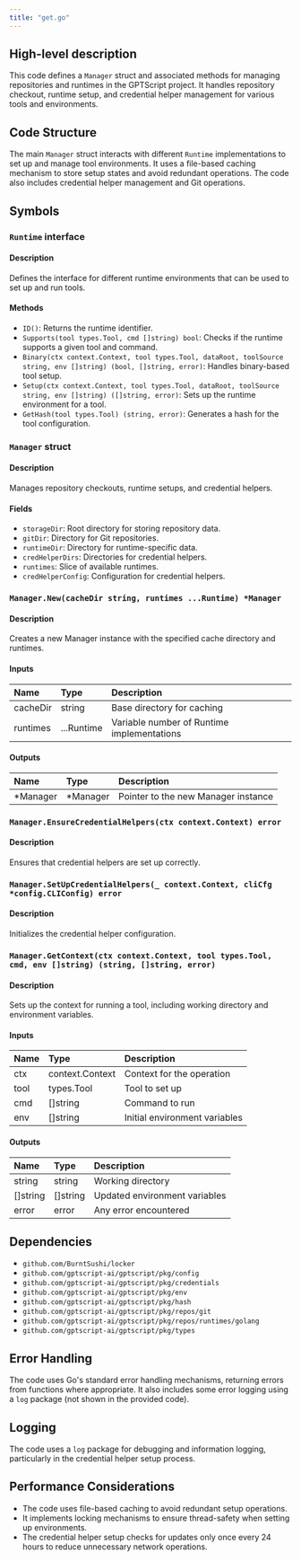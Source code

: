 ```yaml
---
title: "get.go"
---
```


## High-level description
This code defines a `Manager` struct and associated methods for managing repositories and runtimes in the GPTScript project. It handles repository checkout, runtime setup, and credential helper management for various tools and environments.

## Code Structure
The main `Manager` struct interacts with different `Runtime` implementations to set up and manage tool environments. It uses a file-based caching mechanism to store setup states and avoid redundant operations. The code also includes credential helper management and Git operations.

## Symbols

### `Runtime` interface
#### Description
Defines the interface for different runtime environments that can be used to set up and run tools.

#### Methods
- `ID()`: Returns the runtime identifier.
- `Supports(tool types.Tool, cmd []string) bool`: Checks if the runtime supports a given tool and command.
- `Binary(ctx context.Context, tool types.Tool, dataRoot, toolSource string, env []string) (bool, []string, error)`: Handles binary-based tool setup.
- `Setup(ctx context.Context, tool types.Tool, dataRoot, toolSource string, env []string) ([]string, error)`: Sets up the runtime environment for a tool.
- `GetHash(tool types.Tool) (string, error)`: Generates a hash for the tool configuration.

### `Manager` struct
#### Description
Manages repository checkouts, runtime setups, and credential helpers.

#### Fields
- `storageDir`: Root directory for storing repository data.
- `gitDir`: Directory for Git repositories.
- `runtimeDir`: Directory for runtime-specific data.
- `credHelperDirs`: Directories for credential helpers.
- `runtimes`: Slice of available runtimes.
- `credHelperConfig`: Configuration for credential helpers.

### `Manager.New(cacheDir string, runtimes ...Runtime) *Manager`
#### Description
Creates a new Manager instance with the specified cache directory and runtimes.

#### Inputs
| Name | Type | Description |
|:-----|:-----|:------------|
| cacheDir | string | Base directory for caching |
| runtimes | ...Runtime | Variable number of Runtime implementations |

#### Outputs
| Name | Type | Description |
|:-----|:-----|:------------|
| *Manager | *Manager | Pointer to the new Manager instance |

### `Manager.EnsureCredentialHelpers(ctx context.Context) error`
#### Description
Ensures that credential helpers are set up correctly.

### `Manager.SetUpCredentialHelpers(_ context.Context, cliCfg *config.CLIConfig) error`
#### Description
Initializes the credential helper configuration.

### `Manager.GetContext(ctx context.Context, tool types.Tool, cmd, env []string) (string, []string, error)`
#### Description
Sets up the context for running a tool, including working directory and environment variables.

#### Inputs
| Name | Type | Description |
|:-----|:-----|:------------|
| ctx | context.Context | Context for the operation |
| tool | types.Tool | Tool to set up |
| cmd | []string | Command to run |
| env | []string | Initial environment variables |

#### Outputs
| Name | Type | Description |
|:-----|:-----|:------------|
| string | string | Working directory |
| []string | []string | Updated environment variables |
| error | error | Any error encountered |

## Dependencies
- `github.com/BurntSushi/locker`
- `github.com/gptscript-ai/gptscript/pkg/config`
- `github.com/gptscript-ai/gptscript/pkg/credentials`
- `github.com/gptscript-ai/gptscript/pkg/env`
- `github.com/gptscript-ai/gptscript/pkg/hash`
- `github.com/gptscript-ai/gptscript/pkg/repos/git`
- `github.com/gptscript-ai/gptscript/pkg/repos/runtimes/golang`
- `github.com/gptscript-ai/gptscript/pkg/types`

## Error Handling
The code uses Go's standard error handling mechanisms, returning errors from functions where appropriate. It also includes some error logging using a `log` package (not shown in the provided code).

## Logging
The code uses a `log` package for debugging and information logging, particularly in the credential helper setup process.

## Performance Considerations
- The code uses file-based caching to avoid redundant setup operations.
- It implements locking mechanisms to ensure thread-safety when setting up environments.
- The credential helper setup checks for updates only once every 24 hours to reduce unnecessary network operations.
